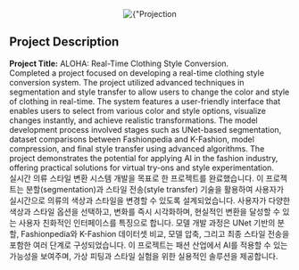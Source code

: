 
<Center w="full" mb={4}>
  <Image
    width={600}
    src={img}
    alt={"Projection Ensemble"}
    style={{ objectFit: "cover" }}
    placeholder="blur"
  />
</Center>

## Project Description
**Project Title:** ALOHA: Real-Time Clothing Style Conversion.
<br />
Completed a project focused on developing a real-time clothing style conversion system. The project utilized advanced techniques in segmentation and style transfer to allow users to change the color and style of clothing in real-time. The system features a user-friendly interface that enables users to select from various color and style options, visualize changes instantly, and achieve realistic transformations. The model development process involved stages such as UNet-based segmentation, dataset comparisons between Fashionpedia and K-Fashion, model compression, and final style transfer using advanced algorithms. The project demonstrates the potential for applying AI in the fashion industry, offering practical solutions for virtual try-ons and style experimentation.
<br />
실시간 의류 스타일 변환 시스템 개발을 목표로 한 프로젝트를 완료했습니다. 이 프로젝트는 분할(segmentation)과 스타일 전송(style transfer) 기술을 활용하여 사용자가 실시간으로 의류의 색상과 스타일을 변경할 수 있도록 설계되었습니다. 사용자가 다양한 색상과 스타일 옵션을 선택하고, 변화를 즉시 시각화하며, 현실적인 변환을 달성할 수 있는 사용자 친화적인 인터페이스를 특징으로 합니다. 모델 개발 과정은 UNet 기반의 분할, Fashionpedia와 K-Fashion 데이터셋 비교, 모델 압축, 그리고 최종 스타일 전송을 포함한 여러 단계로 구성되었습니다. 이 프로젝트는 패션 산업에서 AI를 적용할 수 있는 가능성을 보여주며, 가상 피팅과 스타일 실험을 위한 실용적인 솔루션을 제공합니다.
